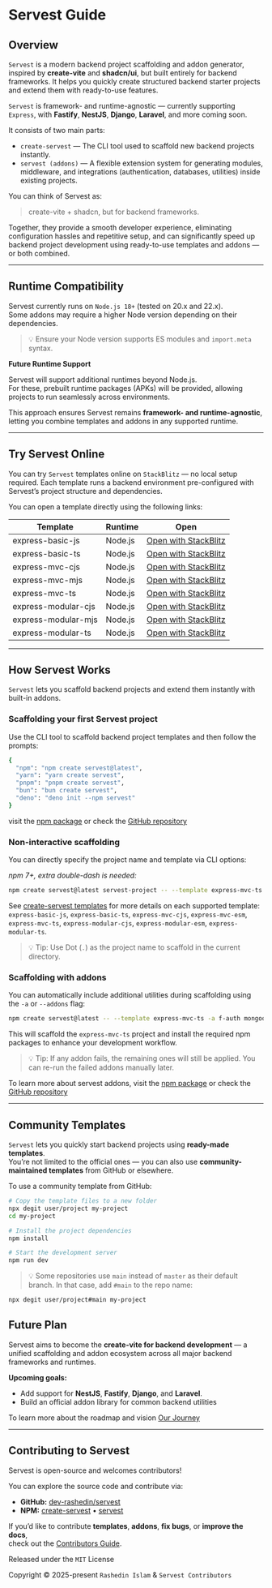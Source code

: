 # Servest Guide

## Overview

`Servest` is a modern backend project scaffolding and addon generator, inspired by **create-vite** and **shadcn/ui**, but built entirely for backend frameworks. It helps you quickly create structured backend starter projects and extend them with ready-to-use features.

`Servest` is framework- and runtime-agnostic — currently supporting `Express`, with **Fastify**, **NestJS**, **Django**, **Laravel**, and more coming soon.

It consists of two main parts:

- `create-servest` — The CLI tool used to scaffold new backend projects instantly.
- `servest (addons)` — A flexible extension system for generating modules, middleware, and integrations (authentication, databases, utilities) inside existing projects.

You can think of Servest as:

> create-vite + shadcn, but for backend frameworks.

Together, they provide a smooth developer experience, eliminating configuration hassles and repetitive setup, and can significantly speed up backend project development using ready-to-use templates and addons — or both combined.

---

## Runtime Compatibility

Servest currently runs on `Node.js 18+` (tested on 20.x and 22.x).  
Some addons may require a higher Node version depending on their dependencies.

> 💡 Ensure your Node version supports ES modules and `import.meta` syntax.

**Future Runtime Support**

Servest will support additional runtimes beyond Node.js.  
For these, prebuilt runtime packages (APKs) will be provided, allowing projects to run seamlessly across environments.

This approach ensures Servest remains **framework- and runtime-agnostic**, letting you combine templates and addons in any supported runtime.

---

## Try Servest Online

You can try `Servest` templates online on `StackBlitz`
— no local setup required.
Each template runs a backend environment pre-configured with Servest’s project structure and dependencies.

You can open a template directly using the following links:

| Template            | Runtime | Open                                                                                                                                                               |
| ------------------- | ------- | ------------------------------------------------------------------------------------------------------------------------------------------------------------------ |
| express-basic-js    | Node.js | [Open with StackBlitz](https://stackblitz.com/github/dev-rashedin/servest/tree/main/packages/create-servest/templates/express/express-basic-js?file=app.js)        |
| express-basic-ts    | Node.js | [Open with StackBlitz](https://stackblitz.com/github/dev-rashedin/servest/tree/main/packages/create-servest/templates/express/express-basic-ts?file=src/app.ts)    |
| express-mvc-cjs     | Node.js | [Open with StackBlitz](https://stackblitz.com/github/dev-rashedin/servest/tree/main/packages/create-servest/templates/express/express-mvc-cjs?file=src/app.js)     |
| express-mvc-mjs     | Node.js | [Open with StackBlitz](https://stackblitz.com/github/dev-rashedin/servest/tree/main/packages/create-servest/templates/express/express-mvc-mjs?file=src/app.js)     |
| express-mvc-ts      | Node.js | [Open with StackBlitz](https://stackblitz.com/github/dev-rashedin/servest/tree/main/packages/create-servest/templates/express/express-mvc-ts?file=src/app.ts)      |
| express-modular-cjs | Node.js | [Open with StackBlitz](https://stackblitz.com/github/dev-rashedin/servest/tree/main/packages/create-servest/templates/express/express-modular-cjs?file=src/app.js) |
| express-modular-mjs | Node.js | [Open with StackBlitz](https://stackblitz.com/github/dev-rashedin/servest/tree/main/packages/create-servest/templates/express/express-modular-mjs?file=src/app.js) |
| express-modular-ts  | Node.js | [Open with StackBlitz](https://stackblitz.com/github/dev-rashedin/servest/tree/main/packages/create-servest/templates/express/express-modular-ts?file=src/app.ts)  |

---

## How Servest Works

`Servest` lets you scaffold backend projects and extend them instantly with built-in addons.

### Scaffolding your first **Servest** project

Use the CLI tool to scaffold backend project templates and then follow the prompts:

```bash
{
  "npm": "npm create servest@latest",
  "yarn": "yarn create servest",
  "pnpm": "pnpm create servest",
  "bun": "bun create servest",
  "deno": "deno init --npm servest"
}
```

visit the [npm package](https://www.npmjs.com/package/create-servest) or check the [GitHub repository](https://github.com/dev-rashedin/servest/blob/main/packages/create-servest/README.md)

### Non-interactive scaffolding

You can directly specify the project name and template via CLI options:

_npm 7+, extra double-dash is needed:_

```bash
npm create servest@latest servest-project -- --template express-mvc-ts
```

See [create-servest templates](https://github.com/dev-rashedin/servest/tree/main/packages/create-servest/templates) for more details on each supported template: `express-basic-js`, `express-basic-ts`, `express-mvc-cjs`, `express-mvc-esm`, `express-mvc-ts`, `express-modular-cjs`, `express-modular-esm`, `express-modular-ts`.

> 💡 Tip: Use Dot (`.`) as the project name to scaffold in the current directory.

### Scaffolding with addons

You can automatically include additional utilities during scaffolding using the `-a` or `--addons` flag:

```bash
npm create servest@latest -- --template express-mvc-ts -a f-auth mongoose eslint-prettier lint-staged
```

This will scaffold the `express-mvc-ts` project and install the required npm packages to enhance your development workflow.

> 💡 Tip: If any addon fails, the remaining ones will still be applied. You can re-run the failed addons manually later.

To learn more about servest addons, visit the [npm package](https://www.npmjs.com/package/servest) or check the [GitHub repository](https://github.com/dev-rashedin/servest/blob/main/packages/servest-addons/README.md)

---

## Community Templates

`Servest` lets you quickly start backend projects using **ready-made templates**.  
You’re not limited to the official ones — you can also use **community-maintained templates** from GitHub or elsewhere.

To use a community template from GitHub:

```bash
# Copy the template files to a new folder
npx degit user/project my-project
cd my-project

# Install the project dependencies
npm install

# Start the development server
npm run dev
```

> 💡 Some repositories use `main` instead of `master` as their default branch. In that case, add `#main` to the repo name:

```bash
npx degit user/project#main my-project
```

## Future Plan

Servest aims to become the **create-vite for backend development** — a unified scaffolding and addon ecosystem across all major backend frameworks and runtimes.

**Upcoming goals:**

- Add support for **NestJS**, **Fastify**, **Django**, and **Laravel**.
- Build an official addon library for common backend utilities

To learn more about the roadmap and vision [Our Journey](/guide/our-Journey)

---

## Contributing to Servest

Servest is open-source and welcomes contributors!

You can explore the source code and contribute via:

- **GitHub:** [dev-rashedin/servest](https://github.com/dev-rashedin/servest)
- **NPM:** [create-servest](https://www.npmjs.com/package/create-servest) • [servest](https://www.npmjs.com/package/servest)

If you’d like to contribute **templates**, **addons**, **fix bugs**, or **improve the docs**,  
check out the [Contributors Guide](https://github.com/dev-rashedin/servest/blob/main/CONTRIBUTING.md).

Released under the `MIT` License

Copyright © 2025-present `Rashedin Islam` & `Servest Contributors`
